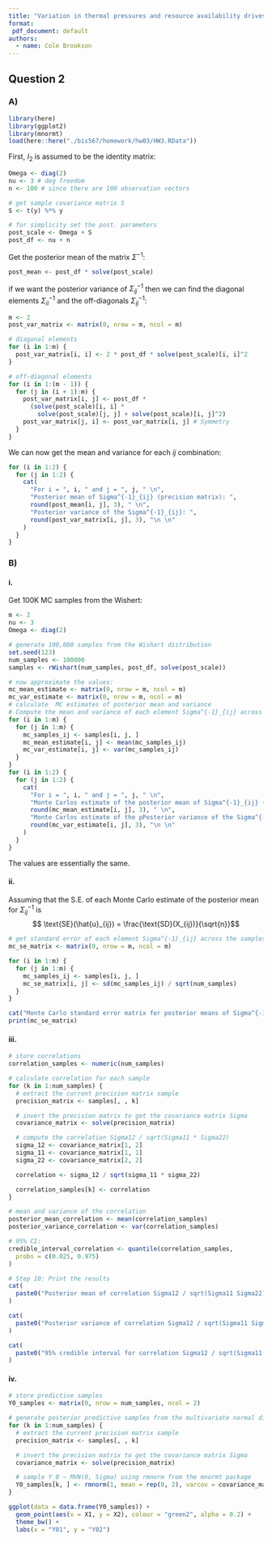 ```yaml
---
title: "Variation in thermal pressures and resource availability drives disease dynamics"
format: 
 pdf_document: default
authors:
  - name: Cole Brookson
---
```

## Question 2

### A)

```r
library(here)
library(ggplot2)
library(mnormt)
load(here::here("./bis567/homework/hw03/HW3.RData"))
```

First, $I_2$ is assumed to be the identity matrix:

```r
Omega <- diag(2)
nu <- 3 # deg freedom
n <- 100 # since there are 100 observation vectors

# get sample covariance matrix S
S <- t(y) %*% y

# for simplicity set the post. parameters
post_scale <- Omega + S
post_df <- nu + n
```
Get the posterior mean of the matrix $\Sigma^{-1}$:

```r
post_mean <- post_df * solve(post_scale)
```
if we want the posterior variance of $\Sigma_{ij}^{-1}$ then we can find the diagonal elements  $\Sigma_{ii}^{-1}$ and the off-diagonals $\Sigma_{ij}^{-1}$: 

```r
m <- 2
post_var_matrix <- matrix(0, nrow = m, ncol = m)

# diagonal elements
for (i in 1:m) {
  post_var_matrix[i, i] <- 2 * post_df * solve(post_scale)[i, i]^2
}

# off-diagonal elements
for (i in 1:(m - 1)) {
  for (j in (i + 1):m) {
    post_var_matrix[i, j] <- post_df *
      (solve(post_scale)[i, i] *
        solve(post_scale)[j, j] + solve(post_scale)[i, j]^2)
    post_var_matrix[j, i] <- post_var_matrix[i, j] # Symmetry
  }
}
```
We can now get the mean and variance for each $ij$ combination: 

```r
for (i in 1:2) {
  for (j in 1:2) {
    cat(
      "For i = ", i, " and j = ", j, " \n",
      "Posterior mean of Sigma^{-1}_{ij} (precision matrix): ",
      round(post_mean[i, j], 3), " \n",
      "Posterior variance of the Sigma^{-1}_{ij}: ",
      round(post_var_matrix[i, j], 3), "\n \n"
    )
  }
}
```

### B)

#### i. 
Get 100K MC samples from the Wishert: 

```r
m <- 2
nu <- 3
Omega <- diag(2)

# generate 100,000 samples from the Wishart distribution
set.seed(123)
num_samples <- 100000
samples <- rWishart(num_samples, post_df, solve(post_scale))

# now approximate the values:
mc_mean_estimate <- matrix(0, nrow = m, ncol = m)
mc_var_estimate <- matrix(0, nrow = m, ncol = m)
# calculate  MC estimates of posterior mean and variance
# Compute the mean and variance of each element Sigma^{-1}_{ij} across the samples
for (i in 1:m) {
  for (j in 1:m) {
    mc_samples_ij <- samples[i, j, ]
    mc_mean_estimate[i, j] <- mean(mc_samples_ij)
    mc_var_estimate[i, j] <- var(mc_samples_ij)
  }
}
for (i in 1:2) {
  for (j in 1:2) {
    cat(
      "For i = ", i, " and j = ", j, " \n",
      "Monte Carlos estimate of the posterior mean of Sigma^{-1}_{ij} (precision matrix): ",
      round(mc_mean_estimate[i, j], 3), " \n",
      "Monte Carlos estimate of the pPosterior variance of the Sigma^{-1}_{ij}: ",
      round(mc_var_estimate[i, j], 3), "\n \n"
    )
  }
}
```
The values are essentially the same. 

#### ii. 

Assuming that the S.E. of each Monte Carlo estimate of the posterior mean for $\Sigma^{-1}_{ij}$ is $$ \text{SE}(\hat{u}_{ij}) = \frac{\text{SD}(X_{ij})}{\sqrt{n}}$$

```r
# get standard error of each element Sigma^{-1}_{ij} across the samples
mc_se_matrix <- matrix(0, nrow = m, ncol = m)

for (i in 1:m) {
  for (j in 1:m) {
    mc_samples_ij <- samples[i, j, ]
    mc_se_matrix[i, j] <- sd(mc_samples_ij) / sqrt(num_samples)
  }
}

cat("Monte Carlo standard error matrix for posterior means of Sigma^{-1}_{ij}:\n")
print(mc_se_matrix)
```

#### iii. 

```r
# store correlations
correlation_samples <- numeric(num_samples)

# calculate correlation for each sample
for (k in 1:num_samples) {
  # extract the current precision matrix sample
  precision_matrix <- samples[, , k]

  # invert the precision matrix to get the covariance matrix Sigma
  covariance_matrix <- solve(precision_matrix)

  # compute the correlation Sigma12 / sqrt(Sigma11 * Sigma22)
  sigma_12 <- covariance_matrix[1, 2]
  sigma_11 <- covariance_matrix[1, 1]
  sigma_22 <- covariance_matrix[2, 2]

  correlation <- sigma_12 / sqrt(sigma_11 * sigma_22)

  correlation_samples[k] <- correlation
}

# mean and variance of the correlation
posterior_mean_correlation <- mean(correlation_samples)
posterior_variance_correlation <- var(correlation_samples)

# 95% CI:
credible_interval_correlation <- quantile(correlation_samples,
  probs = c(0.025, 0.975)
)

# Step 10: Print the results
cat(
  paste0("Posterior mean of correlation Sigma12 / sqrt(Sigma11 Sigma22): ", posterior_mean_correlation)
)

cat(
  paste0("Posterior variance of correlation Sigma12 / sqrt(Sigma11 Sigma22): ", posterior_variance_correlation)
)

cat(
  paste0("95% credible interval for correlation Sigma12 / sqrt(Sigma11 Sigma22): ", credible_interval_correlation)
)
```

#### iv. 

```r
# store predictive samples
Y0_samples <- matrix(0, nrow = num_samples, ncol = 2)

# generate posterior predictive samples from the multivariate normal distribution
for (k in 1:num_samples) {
  # extract the current precision matrix sample
  precision_matrix <- samples[, , k]

  # invert the precision matrix to get the covariance matrix Sigma
  covariance_matrix <- solve(precision_matrix)

  # sample Y_0 ~ MVN(0, Sigma) using rmnorm from the mnormt package
  Y0_samples[k, ] <- rmnorm(1, mean = rep(0, 2), varcov = covariance_matrix)
}

ggplot(data = data.frame(Y0_samples)) +
  geom_point(aes(x = X1, y = X2), colour = "green2", alpha = 0.2) +
  theme_bw() +
  labs(x = "Y01", y = "Y02")
```